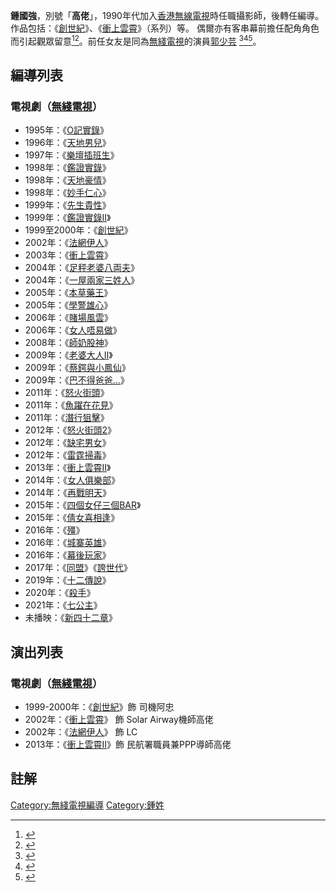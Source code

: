 '''鍾國強'''，別號「'''高佬'''」，1990年代加入[[香港無線電視|香港無線電視]]時任職攝影師，後轉任編導。作品包括：《[[創世紀_(電視劇)|創世紀]]》、《[[衝上雲霄|衝上雲霄]]》（系列）等。
偶爾亦有客串幕前擔任配角角色而引起觀眾留意<ref>{{cite web
 |url   = http://hk.knowledge.yahoo.com/question/question?qid=7006100300327
 |title = 電視劇創世紀II中，演汪阿姐個司機果位演員叫乜名? 有人話佢係幕後人員，真的嗎?
}}{{dead link|date=2018年4月 |bot=InternetArchiveBot |fix-attempted=yes }}</ref><ref>{{cite web
|url=http://forum.tvb.com/viewtopic.php?f=1101&t=229216
|title=電視劇衝上雲霄II中，請問演PPP導師的高佬是誰?
|access-date=2013-08-24
|archive-url=https://web.archive.org/web/20130812011736/http://forum.tvb.com/viewtopic.php?f=1101&t=229216
|archive-date=2013-08-12
|dead-url=yes
}}</ref>。前任女友是同為[[無綫電視|無綫電視]]的演員[[郭少芸|郭少芸]]
<ref>{{cite web
|url=http://www.3weekly.com/share//threeweekly/0349/ent/20060617ent0082/content.htm
|title=醉街惡女 郭少芸
|access-date=2013-08-24
|archive-url=https://web.archive.org/web/20150721213516/http://www.3weekly.com/share/threeweekly/0349/ent/20060617ent0082/content.htm
|archive-date=2015-07-21
|dead-url=yes
}}</ref><ref>{{cite web
|url=http://duck.hk/forum.php?mod=viewthread&tid=144849
|title=忽然1周 第887期 單人訪 笑看風雲　郭少芸
|access-date=2013-08-24
|archive-url=https://web.archive.org/web/20120729142143/http://www2.duck.hk/forum.php?mod=viewthread&tid=144849
|archive-date=2012-07-29
|dead-url=yes
}}</ref><ref>{{cite web
|url=http://bbs.ent.163.com/bbs/tvb/198505.html
|title=明報周刊 不要惹我 郭少芸
|access-date=2013-08-24
|archive-url=https://web.archive.org/web/20120818143920/http://bbs.ent.163.com/bbs/tvb/198505.html
|archive-date=2012-08-18
|dead-url=yes
}}</ref>。

==編導列表==
===電視劇（[[無綫電視|無綫電視]]）===
*1995年：《[[O記實錄|O記實錄]]》 
*1996年：《[[天地男兒|天地男兒]]》 
*1997年：《[[樂壇插班生|樂壇插班生]]》 
*1998年：《[[鑑證實錄|鑑證實錄]]》
*1998年：《[[天地豪情|天地豪情]]》 
*1998年：《[[妙手仁心|妙手仁心]]》 
*1999年：《[[先生貴性|先生貴性]]》 
*1999年：《[[鑑證實錄II|鑑證實錄II]]》
*1999至2000年：《[[創世紀_(電視劇)|創世紀]]》
*2002年：《[[法網伊人|法網伊人]]》 
*2003年：《[[衝上雲霄|衝上雲霄]]》 
*2004年：《[[足秤老婆八両夫|足秤老婆八両夫]]》 
*2004年：《[[一屋兩家三姓人|一屋兩家三姓人]]》 
*2005年：《[[本草藥王|本草藥王]]》 
*2005年：《[[學警雄心|學警雄心]]》
*2006年：《[[賭場風雲|賭場風雲]]》 
*2006年：《[[女人唔易做|女人唔易做]]》 
*2008年：《[[師奶股神|師奶股神]]》 
*2009年：《[[老婆大人II|老婆大人II]]》 
*2009年：《[[蔡鍔與小鳳仙|蔡鍔與小鳳仙]]》 
*2009年：《[[巴不得爸爸...|巴不得爸爸...]]》 
*2011年：《[[怒火街頭|怒火街頭]]》 
*2011年：《[[魚躍在花見|魚躍在花見]]》
*2011年：《[[潛行狙擊|潛行狙擊]]》 
*2012年：《[[怒火街頭2|怒火街頭2]]》 
*2012年：《[[缺宅男女|缺宅男女]]》
*2012年：《[[雷霆掃毒|雷霆掃毒]]》 
*2013年：《[[衝上雲霄II|衝上雲霄II]]》
*2014年：《[[女人俱樂部|女人俱樂部]]》
*2014年：《[[再戰明天|再戰明天]]》
*2015年：《[[四個女仔三個BAR|四個女仔三個BAR]]》
*2015年：《[[倩女喜相逢|倩女喜相逢]]》
*2016年：《[[殭|殭]]》
*2016年：《[[城寨英雄|城寨英雄]]》
*2016年：《[[幕後玩家|幕後玩家]]》
*2017年：《[[同盟|同盟]]》《[[誇世代|誇世代]]》
*2019年：《[[十二傳說|十二傳說]]》
*2020年：《[[殺手_(無綫電視劇)|殺手]]》
*2021年：《[[七公主_(無綫電視劇)|七公主]]》
*未播映：《[[新四十二章|新四十二章]]》

==演出列表==
===電視劇（[[無綫電視|無綫電視]]）===
*1999-2000年：《[[創世紀_(電視劇)|創世紀]]》飾 司機阿忠
*2002年：《[[衝上雲霄|衝上雲霄]]》 飾 Solar Airway機師高佬
*2002年：《[[法網伊人|法網伊人]]》 飾 LC
*2013年：《[[衝上雲霄II|衝上雲霄II]]》飾 民航署職員兼PPP導師高佬

==註解==
<references/>
[[Category:無綫電視編導|Category:無綫電視編導]]
[[Category:鍾姓|Category:鍾姓]]